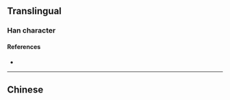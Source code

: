 {{character info}}
==Translingual==

===Han character===
{{Han char|rn=9|rad=人|as=04|sn=6|four=|canj=OHNK|ids=⿰亻风}}

====References====
* {{Han ref|kx=0096.121|uh=343D|ud=13373}}

----

==Chinese==
{{zh-see|偑}}